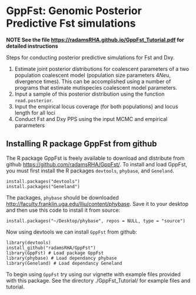 # GppFst: Genomic Posterior Predictive Fst simulations  
**NOTE See the file <https://radamsRHA.github.io/GppFst_Tutorial.pdf> for detailed instructions**

Steps for conducting posterior predictive simulations for Fst and Dxy. 

1. Estimate joint posterior distributions for coalescent parameters of a two population coalescent model (population size parameters 4*Ne*u, divergence times). This can be accomplished using a number of programs that estimate mutispecies coalescent model parameters.
2. Input a sample of this posterior distribution using the function `read.posterior`.
3. Input the empirical locus coverage (for both populations) and locus length for all loci
4. Conduct Fst and Dxy PPS using the input MCMC and empirical pararmeters  

## Installing R package GppFst from github

The R package GppFst is freely available to download and distribute from github <https://github.com/radamsRHA/GppFst/>. To install and load GppFst, you must first install the R packages `devtools`, `phybase`, and `Geneland`.

```
install.packages("devtools")
install.packages("Geneland")
```
The packages, `phybase` should be downloaded <http://faculty.franklin.uga.edu/lliu/content/phybase>.  Save it to your desktop and then use this code to install it from source:

```
install.packages("~/Desktop/phybase", repos = NULL, type = "source")
```

Now using devtools we can install `GppFst` from github:

```
library(devtools)
install_github("radamsRHA/GppFst")
library(GppFst) # Load package GppFst
library(phybase) # Load dependancy phybase
library(Geneland) # Load dependancy Geneland
```


To begin using `GppFst` try using our vignette with example files provided with this package. See the directory ./GppFst_Tutorial/ for example files and tutorial. 


